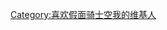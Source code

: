 {{Userbox
  |border-c = #ba55d3
  |border-s = 2
  |id-c     = #FFFFFF
  |id-s     = 16
  |id-fc    = black
  |info-c   = silver
  |info-s   = 10
  |info-fc  = #2f4f4f
  |id       = {{lang|ja|クウガ}}
  |info     = 这个用户懂得[[假面骑士空我|<font color=#2f4f4f>古朗基语</font>]]，并能以此熟练地交流。
}}
[[Category:喜欢假面骑士空我的维基人]]